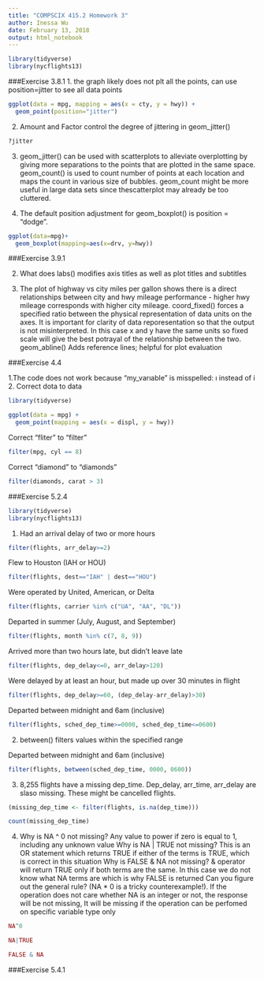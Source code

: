 ```yaml
---
title: "COMPSCIX 415.2 Homework 3"
author: Inessa Wu
date: February 13, 2018
output: html_notebook
---
```

```r
library(tidyverse)
library(nycflights13)
```

###Exercise 3.8.1
1. the graph likely  does not plt all the points, can use position=jitter to see all data points
```r
ggplot(data = mpg, mapping = aes(x = cty, y = hwy)) + 
  geom_point(position="jitter")
```
2. Amount and Factor control the  degree of jittering in geom_jitter()
```r
?jitter
```

3. geom_jitter() can be used with scatterplots to alleviate overplotting by giving more separations to the points that are plotted in the same space. geom_count() is used to count number of points at each location and maps the count in various size of bubbles. geom_count might be more useful in large data sets since thescatterplot may already be too cluttered. 

4. The default position adjustment for geom_boxplot() is  position = "dodge". 

```r
ggplot(data=mpg)+
  geom_boxplot(mapping=aes(x=drv, y=hwy))
```

###Exercise 3.9.1

2. What does labs() modifies axis titles as well as plot titles and subtitles

4. The plot of highway vs city miles per gallon shows there is a direct relationships between city and  hwy mileage performance - higher hwy  mileage corresponds with higher city mileage. 
coord_fixed()  forces a specified ratio between the physical representation of data units on the axes. It is important for clarity of data  reporesentation so that the output is not misinterpreted. In this case x and y have the same units so fixed scale will give the best potrayal of the relationship between the two. 
geom_abline() Adds reference lines; helpful for plot evaluation

###Exercise 4.4

1.The code does not work because "my_varıable" is misspelled: ı instead of i
2. Correct dota to data

```r
library(tidyverse)

ggplot(data = mpg) + 
  geom_point(mapping = aes(x = displ, y = hwy))
```
Correct "fliter" to "filter"
```r
filter(mpg, cyl == 8)
```
 Correct "diamond" to "diamonds"
```r
filter(diamonds, carat > 3)
```
###Exercise 5.2.4

```r
library(tidyverse)
library(nycflights13)
```

1. 
Had an arrival delay of two or more hours

```r
filter(flights, arr_delay>=2)
```
Flew to Houston (IAH or HOU)
```r
filter(flights, dest=="IAH" | dest=="HOU")
```
Were operated by United, American, or Delta
```r
filter(flights, carrier %in% c("UA", "AA", "DL"))
```
Departed in summer (July, August, and September)

```r
filter(flights, month %in% c(7, 8, 9))
```

Arrived more than two hours late, but didn’t leave late
```r
filter(flights, dep_delay<=0, arr_delay>120)
```
Were delayed by at least an hour, but made up over 30 minutes in flight
```r
filter(flights, dep_delay>=60, (dep_delay-arr_delay)>30)
```
Departed between midnight and 6am (inclusive)
```r
filter(flights, sched_dep_time>=0000, sched_dep_time<=0600)
```

2. between() filters values within the specified range

Departed between midnight and 6am (inclusive)
```r
filter(flights, between(sched_dep_time, 0000, 0600))
```
3. 8,255 flights have a missing dep_time. Dep_delay, arr_time, arr_delay are slaso missing. These might be cancelled flights. 

```r
(missing_dep_time <- filter(flights, is.na(dep_time)))

```

```r
count(missing_dep_time)
```
4. 
Why is NA ^ 0 not missing? Any value to power if zero is equal to 1, including any unknown value
Why is NA | TRUE not missing? This is an OR statement which returns TRUE if either of the terms is TRUE, which is correct in this situation
Why is FALSE & NA not missing? & operator will return TRUE only if both terms are the same. In this case we do not know what NA terms are which is why FALSE is returned
Can you figure out the general rule? (NA * 0 is a tricky counterexample!). If the operation does not care whether NA is an integer or not, the response will be not missing, It will be missing if the operation can be perfomed on specific variable type only


```r
NA^0
```
```r
NA|TRUE

```
```r
FALSE & NA

```
###Exercise 5.4.1



